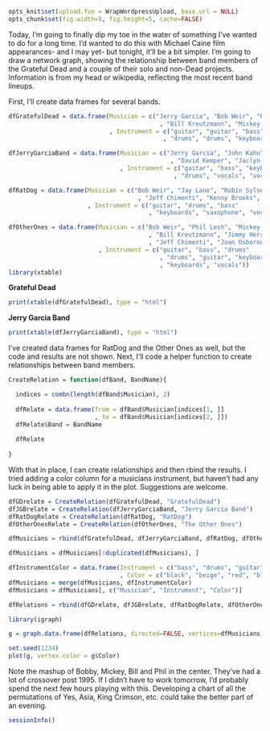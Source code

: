 ```r
opts_knit$set(upload.fun = WrapWordpressUpload, base.url = NULL) 
opts_chunk$set(fig.width=5, fig.height=5, cache=FALSE)
````

Today, I'm going to finally dip my toe in the water of something I've wanted to do for a long time. I'd wanted to do this with Michael Caine film appearances- and I may yet- but tonight, it'll be a bit simpler. I'm going to draw a network graph, showing the relationship between band members of the Grateful Dead and a couple of their solo and non-Dead projects. Information is from my head or wikipedia, reflecting the most recent band lineups. 

First, I'll create data frames for several bands.

```r
dfGratefulDead = data.frame(Musician = c("Jerry Garcia", "Bob Weir", "Phil Lesh"
                                          , "Bill Kreutzmann", "Mickey Hart", "Pigpen")
                            , Instrument = c("guitar", "guitar", "bass"
                                           , "drums", "drums", "keyboards"))

dfJerryGarciaBand = data.frame(Musician = c("Jerry Garcia", "John Kahn", "Melvin Seals"
                                             , "David Kemper", "Jaclyn LaBranch", "Gloria Jones")
                               , Instrument = c("guitar", "bass", "keyboards"
                                              , "drums", "vocals", "vocals"))
```

```r
dfRatDog = data.frame(Musician = c("Bob Weir", "Jay Lane", "Robin Sylvester"
                                    , "Jeff Chimenti", "Kenny Brooks", "Mark Karan")
                      , Instrument = c("guitar", "drums", "bass"
                                       , "keyboards", "saxophone", "vocals"))

dfOtherOnes = data.frame(Musician = c("Bob Weir", "Phil Lesh", "Mickey Hart"
                                       , "Bill Kreutzmann", "Jimmy Herring", "Rob Barraco"
                                       , "Jeff Chimenti", "Joan Osborne")
                         , Instrument = c("guitar", "bass", "drums"
                                          , "drums", "guitar", "keyboards"
                                          , "keyboards", "vocals"))
library(xtable)
```
**Grateful Dead**
```r
print(xtable(dfGratefulDead), type = "html")
```
**Jerry Garcia Band**
```r
print(xtable(dfJerryGarciaBand), type = "html")
```

I've created data frames for RatDog and the Other Ones as well, but the code and results are not shown. Next, I'll code a helper function to create relationships between band members.
```r
CreateRelation = function(dfBand, BandName){

  indices = combn(length(dfBand$Musician), 2)
  
  dfRelate = data.frame(from = dfBand$Musician[indices[1, ]]
                        , to = dfBand$Musician[indices[2, ]])
  dfRelate$Band = BandName
  
  dfRelate
  
}
```

With that in place, I can create relationships and then rbind the results. I tried adding a color column for a musicians instrument, but haven't had any luck in being able to apply it in the plot. Suggestions are welcome.

```r
dfGDrelate = CreateRelation(dfGratefulDead, "GratefulDead")
dfJGBrelate = CreateRelation(dfJerryGarciaBand, "Jerry Garcia Band")
dfRatDogRelate = CreateRelation(dfRatDog, "RatDog")
dfOtherOnesRelate = CreateRelation(dfOtherOnes, "The Other Ones")

dfMusicians = rbind(dfGratefulDead, dfJerryGarciaBand, dfRatDog, dfOtherOnes)

dfMusicians = dfMusicians[!duplicated(dfMusicians), ]

dfInstrumentColor = data.frame(Instrument = c("bass", "drums", "guitar", "keyboards", "vocals", "saxophone")
                               , Color = c("black", "beige", "red", "blue", "green", "yellow"))
dfMusicians = merge(dfMusicians, dfInstrumentColor)
dfMusicians = dfMusicians[, c("Musician", "Instrument", "Color")]

dfRelations = rbind(dfGDrelate, dfJGBrelate, dfRatDogRelate, dfOtherOnesRelate)
```

```r
library(igraph)

g = graph.data.frame(dfRelations, directed=FALSE, vertices=dfMusicians)

set.seed(1234)
plot(g, vertex.color = g$Color)
```

Note the mashup of Bobby, Mickey, Bill and Phil in the center. They've had a lot of crossover post 1995. If I didn't have to work tomorrow, I'd probably spend the next few hours playing with this. Developing a chart of all the permutations of Yes, Asia, King Crimson, etc. could take the better part of an evening.

```r
sessionInfo()
```